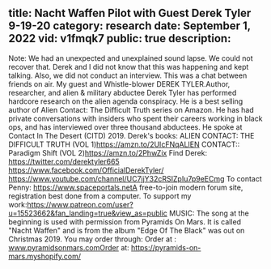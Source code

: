 title: Nacht Waffen Pilot with Guest Derek Tyler 9-19-20
category: research
date: September 1, 2022
vid: v1fmqk7
public: true
description:
---
Note: We had an unexpected and unexplained sound lapse. We could not recover that. Derek and I did not know that this was happening and kept talking. Also, we did not conduct an interview. This was a chat between friends on air.
My guest and Whistle-blower DEREK TYLER.Author, researcher, and alien & military abductee Derek Tyler has performed hardcore research on the alien agenda conspiracy. He is a best selling author of Alien Contact: The Difficult Truth series on Amazon. He has had private conversations with insiders who spent their careers working in black ops, and has interviewed over three thousand abductees. He spoke at Contact In The Desert (CITD) 2019.
Derek's books:
ALIEN CONTACT: THE DIFFICULT TRUTH (VOL 1)https://amzn.to/2UIcFNqALIEN CONTACT:: Paradigm Shift (VOL 2)https://amzn.to/2PhwZix
Find Derek:
https://twitter.com/derektyler665
https://www.facebook.com/OfficialDerekTyler/
https://www.youtube.com/channel/UC7jjY32cRSIZpIu7p9eECmg
To contact Penny:
https://www.spaceportals.netA free-to-join modern forum site, registration best done from a computer.
To support my work:https://www.patreon.com/user?u=15523662&fan_landing=true&view_as=public
MUSIC:
The song at the beginning is used with permission from Pyramids On Mars.
It is called "Nacht Waffen" and is from the album "Edge Of The Black" was out on Christmas 2019.
You may order through:
Order at : www.pyramidsonmars.comOrder at: https://pyramids-on-mars.myshopify.com/

